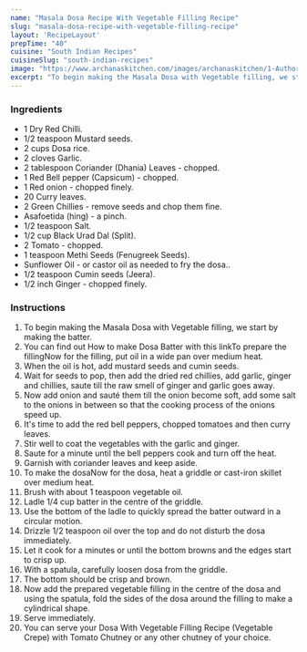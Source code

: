 ---
name: "Masala Dosa Recipe With Vegetable Filling Recipe"
slug: "masala-dosa-recipe-with-vegetable-filling-recipe"
layout: 'RecipeLayout'
prepTime: "40"
cuisine: "South Indian Recipes"
cuisineSlug: "south-indian-recipes"
image: "https://www.archanaskitchen.com/images/archanaskitchen/1-Author/Swayampurna_Mishra/Dosa_with_red_bell_pepper_filling.jpg"
excerpt: "To begin making the Masala Dosa with Vegetable filling, we start by making the batter"
---

### Ingredients

- 1 Dry Red Chilli.
- 1/2 teaspoon Mustard seeds.
- 2 cups Dosa rice.
- 2 cloves Garlic.
- 2 tablespoon Coriander (Dhania) Leaves - chopped.
- 1 Red Bell pepper (Capsicum) - chopped.
- 1 Red onion - chopped finely.
- 20 Curry leaves.
- 2 Green Chillies - remove seeds and chop them fine.
- Asafoetida (hing) - a pinch.
- 1/2 teaspoon Salt.
- 1/2 cup Black Urad Dal (Split).
- 2 Tomato - chopped.
- 1 teaspoon Methi Seeds (Fenugreek Seeds).
- Sunflower Oil - or castor oil as needed to fry the dosa..
- 1/2 teaspoon Cumin seeds (Jeera).
- 1/2 inch Ginger - chopped finely.

### Instructions

1. To begin making the Masala Dosa with Vegetable filling, we start by making the batter.
1. You can find out How to make Dosa Batter with this linkTo prepare the fillingNow for the filling, put oil in a wide pan over medium heat.
1. When the oil is hot, add mustard seeds and cumin seeds.
1. Wait for seeds to pop, then add the dried red chillies, add garlic, ginger and chillies, saute till the raw smell of ginger and garlic goes away.
1. Now add onion and sauté them till the onion become soft, add some salt to the onions in between so that the cooking process of the onions speed up.
1. It's time to add the red bell peppers, chopped tomatoes and then curry leaves.
1. Stir well to coat the vegetables with the garlic and ginger.
1. Saute for a minute until the bell peppers cook and turn off the heat.
1. Garnish with coriander leaves and keep aside.
1. To make the dosaNow for the dosa, heat a griddle or cast-iron skillet over medium heat.
1. Brush with about 1 teaspoon vegetable oil.
1. Ladle 1/4 cup batter in the centre of the griddle.
1. Use the bottom of the ladle to quickly spread the batter outward in a circular motion.
1. Drizzle 1/2 teaspoon oil over the top and do not disturb the dosa immediately.
1. Let it cook for a minutes or until the bottom browns and the edges start to crisp up.
1. With a spatula, carefully loosen dosa from the griddle.
1. The bottom should be crisp and brown.
1. Now add the prepared vegetable filling in the centre of the dosa and using the spatula, fold the sides of the dosa around the filling to make a cylindrical shape.
1. Serve immediately.
1. You can serve your Dosa With Vegetable Filling Recipe (Vegetable Crepe) with Tomato Chutney or any other chutney of your choice.
